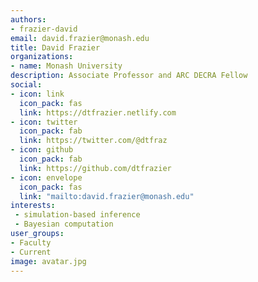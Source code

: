 ```yaml
---
authors:
- frazier-david
email: david.frazier@monash.edu
title: David Frazier
organizations:
- name: Monash University
description: Associate Professor and ARC DECRA Fellow
social:
- icon: link
  icon_pack: fas
  link: https://dtfrazier.netlify.com
- icon: twitter
  icon_pack: fab
  link: https://twitter.com/@dtfraz
- icon: github
  icon_pack: fab
  link: https://github.com/dtfrazier
- icon: envelope
  icon_pack: fas
  link: "mailto:david.frazier@monash.edu"
interests:
 - simulation-based inference
 - Bayesian computation
user_groups:
- Faculty
- Current
image: avatar.jpg
---
```

